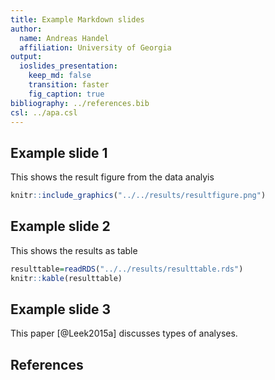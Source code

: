 ```yaml
---
title: Example Markdown slides
author:
  name: Andreas Handel
  affiliation: University of Georgia
output: 
  ioslides_presentation:
    keep_md: false
    transition: faster
    fig_caption: true
bibliography: ../references.bib
csl: ../apa.csl
---
```




## Example slide 1

This shows the result figure from the data analyis

```r
knitr::include_graphics("../../results/resultfigure.png")
```

## Example slide 2

This shows the results as table
```r
resulttable=readRDS("../../results/resulttable.rds")
knitr::kable(resulttable)
```

## Example slide 3

This paper [@Leek2015a] discusses types of analyses. 

## References




